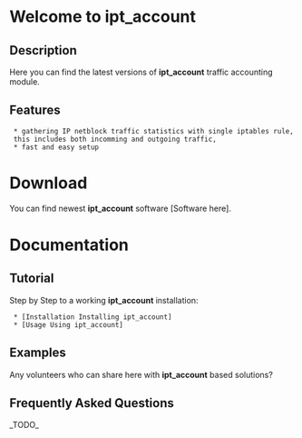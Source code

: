 = Welcome to ipt_account =

== Description ==

Here you can find the latest versions of '''ipt_account''' traffic accounting module.

== Features ==

  * gathering IP netblock traffic statistics with single iptables rule, this includes both incomming and outgoing traffic,
  * fast and easy setup

= Download =

You can find newest '''ipt_account''' software [Software here].

= Documentation =

== Tutorial ==

Step by Step to a working '''ipt_account''' installation:

  * [Installation Installing ipt_account]    
  * [Usage Using ipt_account]

== Examples ==

Any volunteers who can share here with '''ipt_account''' based solutions?

== Frequently Asked Questions ==

_TODO_